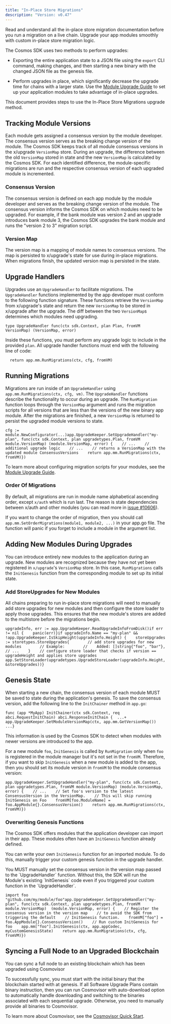 ```yaml
---
title: "In-Place Store Migrations"
description: "Version: v0.47"
---
```


<Warning>
  Read and understand all the in-place store migration documentation before you run a migration on a live chain.
</Warning>

<Note>
  Upgrade your app modules smoothly with custom in-place store migration logic.
</Note>

The Cosmos SDK uses two methods to perform upgrades:

* Exporting the entire application state to a JSON file using the `export` CLI command, making changes, and then starting a new binary with the changed JSON file as the genesis file.

* Perform upgrades in place, which significantly decrease the upgrade time for chains with a larger state. Use the [Module Upgrade Guide](/v0.47/build/building-modules/upgrade) to set up your application modules to take advantage of in-place upgrades.

This document provides steps to use the In-Place Store Migrations upgrade method.

## Tracking Module Versions[​](#tracking-module-versions "Direct link to Tracking Module Versions")

Each module gets assigned a consensus version by the module developer. The consensus version serves as the breaking change version of the module. The Cosmos SDK keeps track of all module consensus versions in the x/upgrade `VersionMap` store. During an upgrade, the difference between the old `VersionMap` stored in state and the new `VersionMap` is calculated by the Cosmos SDK. For each identified difference, the module-specific migrations are run and the respective consensus version of each upgraded module is incremented.

### Consensus Version[​](#consensus-version "Direct link to Consensus Version")

The consensus version is defined on each app module by the module developer and serves as the breaking change version of the module. The consensus version informs the Cosmos SDK on which modules need to be upgraded. For example, if the bank module was version 2 and an upgrade introduces bank module 3, the Cosmos SDK upgrades the bank module and runs the "version 2 to 3" migration script.

### Version Map[​](#version-map "Direct link to Version Map")

The version map is a mapping of module names to consensus versions. The map is persisted to x/upgrade's state for use during in-place migrations. When migrations finish, the updated version map is persisted in the state.

## Upgrade Handlers[​](#upgrade-handlers "Direct link to Upgrade Handlers")

Upgrades use an `UpgradeHandler` to facilitate migrations. The `UpgradeHandler` functions implemented by the app developer must conform to the following function signature. These functions retrieve the `VersionMap` from x/upgrade's state and return the new `VersionMap` to be stored in x/upgrade after the upgrade. The diff between the two `VersionMap`s determines which modules need upgrading.

```
type UpgradeHandler func(ctx sdk.Context, plan Plan, fromVM VersionMap) (VersionMap, error)
```

Inside these functions, you must perform any upgrade logic to include in the provided `plan`. All upgrade handler functions must end with the following line of code:

```
  return app.mm.RunMigrations(ctx, cfg, fromVM)
```

## Running Migrations[​](#running-migrations "Direct link to Running Migrations")

Migrations are run inside of an `UpgradeHandler` using `app.mm.RunMigrations(ctx, cfg, vm)`. The `UpgradeHandler` functions describe the functionality to occur during an upgrade. The `RunMigration` function loops through the `VersionMap` argument and runs the migration scripts for all versions that are less than the versions of the new binary app module. After the migrations are finished, a new `VersionMap` is returned to persist the upgraded module versions to state.

```
cfg := module.NewConfigurator(...)app.UpgradeKeeper.SetUpgradeHandler("my-plan", func(ctx sdk.Context, plan upgradetypes.Plan, fromVM module.VersionMap) (module.VersionMap, error) {    // ...    // additional upgrade logic    // ...    // returns a VersionMap with the updated module ConsensusVersions    return app.mm.RunMigrations(ctx, fromVM)})
```

To learn more about configuring migration scripts for your modules, see the [Module Upgrade Guide](/v0.47/build/building-modules/upgrade).

### Order Of Migrations[​](#order-of-migrations "Direct link to Order Of Migrations")

By default, all migrations are run in module name alphabetical ascending order, except `x/auth` which is run last. The reason is state dependencies between x/auth and other modules (you can read more in [issue #10606](https://github.com/cosmos/cosmos-sdk/issues/10606)).

If you want to change the order of migration, then you should call `app.mm.SetOrderMigrations(module1, module2, ...)` in your app.go file. The function will panic if you forget to include a module in the argument list.

## Adding New Modules During Upgrades[​](#adding-new-modules-during-upgrades "Direct link to Adding New Modules During Upgrades")

You can introduce entirely new modules to the application during an upgrade. New modules are recognized because they have not yet been registered in `x/upgrade`'s `VersionMap` store. In this case, `RunMigrations` calls the `InitGenesis` function from the corresponding module to set up its initial state.

### Add StoreUpgrades for New Modules[​](#add-storeupgrades-for-new-modules "Direct link to Add StoreUpgrades for New Modules")

All chains preparing to run in-place store migrations will need to manually add store upgrades for new modules and then configure the store loader to apply those upgrades. This ensures that the new module's stores are added to the multistore before the migrations begin.

```
upgradeInfo, err := app.UpgradeKeeper.ReadUpgradeInfoFromDisk()if err != nil {    panic(err)}if upgradeInfo.Name == "my-plan" && !app.UpgradeKeeper.IsSkipHeight(upgradeInfo.Height) {    storeUpgrades := storetypes.StoreUpgrades{        // add store upgrades for new modules        // Example:        //    Added: []string{"foo", "bar"},        // ...    }    // configure store loader that checks if version == upgradeHeight and applies store upgrades    app.SetStoreLoader(upgradetypes.UpgradeStoreLoader(upgradeInfo.Height, &storeUpgrades))}
```

## Genesis State[​](#genesis-state "Direct link to Genesis State")

When starting a new chain, the consensus version of each module MUST be saved to state during the application's genesis. To save the consensus version, add the following line to the `InitChainer` method in `app.go`:

```
func (app *MyApp) InitChainer(ctx sdk.Context, req abci.RequestInitChain) abci.ResponseInitChain {  ...+ app.UpgradeKeeper.SetModuleVersionMap(ctx, app.mm.GetVersionMap())  ...}
```

This information is used by the Cosmos SDK to detect when modules with newer versions are introduced to the app.

For a new module `foo`, `InitGenesis` is called by `RunMigration` only when `foo` is registered in the module manager but it's not set in the `fromVM`. Therefore, if you want to skip `InitGenesis` when a new module is added to the app, then you should set its module version in `fromVM` to the module consensus version:

```
app.UpgradeKeeper.SetUpgradeHandler("my-plan", func(ctx sdk.Context, plan upgradetypes.Plan, fromVM module.VersionMap) (module.VersionMap, error) {    // ...    // Set foo's version to the latest ConsensusVersion in the VersionMap.    // This will skip running InitGenesis on Foo    fromVM[foo.ModuleName] = foo.AppModule{}.ConsensusVersion()    return app.mm.RunMigrations(ctx, fromVM)})
```

### Overwriting Genesis Functions[​](#overwriting-genesis-functions "Direct link to Overwriting Genesis Functions")

The Cosmos SDK offers modules that the application developer can import in their app. These modules often have an `InitGenesis` function already defined.

You can write your own `InitGenesis` function for an imported module. To do this, manually trigger your custom genesis function in the upgrade handler.

<Warning>
  You MUST manually set the consensus version in the version map passed to the `UpgradeHandler` function. Without this, the SDK will run the Module's existing `InitGenesis` code even if you triggered your custom function in the `UpgradeHandler`.
</Warning>

```
import foo "github.com/my/module/foo"app.UpgradeKeeper.SetUpgradeHandler("my-plan", func(ctx sdk.Context, plan upgradetypes.Plan, fromVM module.VersionMap)  (module.VersionMap, error) {    // Register the consensus version in the version map    // to avoid the SDK from triggering the default    // InitGenesis function.    fromVM["foo"] = foo.AppModule{}.ConsensusVersion()    // Run custom InitGenesis for foo    app.mm["foo"].InitGenesis(ctx, app.appCodec, myCustomGenesisState)    return app.mm.RunMigrations(ctx, cfg, fromVM)})
```

## Syncing a Full Node to an Upgraded Blockchain[​](#syncing-a-full-node-to-an-upgraded-blockchain "Direct link to Syncing a Full Node to an Upgraded Blockchain")

You can sync a full node to an existing blockchain which has been upgraded using Cosmovisor

To successfully sync, you must start with the initial binary that the blockchain started with at genesis. If all Software Upgrade Plans contain binary instruction, then you can run Cosmovisor with auto-download option to automatically handle downloading and switching to the binaries associated with each sequential upgrade. Otherwise, you need to manually provide all binaries to Cosmovisor.

To learn more about Cosmovisor, see the [Cosmovisor Quick Start](/v0.47/build/tooling/cosmovisor).
